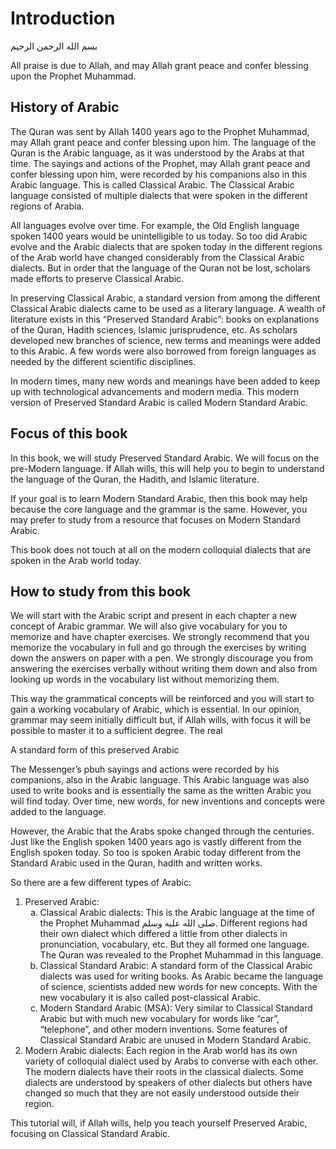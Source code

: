 # Introduction

[بسم الله الرحمن الرحيم]{lang=ar dir=rtl}

All praise is due to Allah, and may Allah grant peace and confer blessing upon the Prophet Muhammad.

## History of Arabic 

The Quran was sent by Allah 1400 years ago to the Prophet Muhammad, may Allah grant peace and confer blessing upon him. The language of the Quran is the Arabic language, as it was understood by the Arabs at that time. The sayings and actions of the Prophet, may Allah grant peace and confer blessing upon him, were recorded by his companions also in this Arabic language. This is called Classical Arabic. The Classical Arabic language consisted of multiple dialects that were spoken in the different regions of Arabia.

All languages evolve over time. For example, the Old English language spoken 1400 years would be unintelligible to us today. So too did Arabic evolve and the Arabic dialects that are spoken today in the different regions of the Arab world have changed considerably from the Classical Arabic dialects. But in order that the language of the Quran not be lost, scholars made efforts to preserve Classical Arabic. 

In preserving Classical Arabic, a standard version from among the different Classical Arabic dialects came to be used as a literary language. A wealth of literature exists in this "Preserved Standard Arabic": books on explanations of the Quran, Hadith sciences, Islamic jurisprudence, etc. As scholars developed new branches of science, new terms and meanings were added to this Arabic. A few words were also borrowed from foreign languages as needed by the different scientific disciplines. 

In modern times, many new words and meanings have been added to keep up with technological advancements and modern media. This modern version of Preserved Standard Arabic is called Modern Standard Arabic.

## Focus of this book

In this book, we will study Preserved Standard Arabic. We will focus on the pre-Modern language. If Allah wills, this will help you to begin to understand the language of the Quran, the Hadith, and Islamic literature.

If your goal is to learn Modern Standard Arabic, then this book may help because the core language and the grammar is the same. However, you may prefer to study from a resource that focuses on Modern Standard Arabic.

This book does not touch at all on the modern colloquial dialects that are spoken in the Arab world today.

## How to study from this book

We will start with the Arabic script and present in each chapter a new concept of Arabic grammar. We will also give vocabulary for you to memorize and have chapter exercises. We strongly recommend that you memorize the vocabulary in full and go through the exercises by writing down the answers on paper with a pen. We strongly discourage you from answering the exercises verbally without writing them down and also from looking up words in the vocabulary list without memorizing them.

This way the grammatical concepts  will be reinforced and you will start to gain a working vocabulary of Arabic, which is essential. In our opinion, grammar may seem initially difficult but, if Allah wills, with focus it will be possible to master it to a sufficient degree. The real

A standard form of this preserved Arabic 

The Messenger’s pbuh sayings and actions were recorded by his companions, also in the Arabic language. This Arabic language was also used to write books and is essentially the same as the written Arabic you will find today. Over time, new words, for new inventions and concepts were added to the language.

However, the Arabic that the Arabs spoke changed through the centuries. Just like the English spoken 1400 years ago is vastly different from the English spoken today. So too is spoken Arabic today different from the Standard Arabic used in the Quran, hadith and written works.

So there are a few different types of Arabic:

1. Preserved Arabic:
   a. Classical Arabic dialects: This is the Arabic language at the time of the Prophet Muhammad صلى الله عليه وسلم. Different regions had their own dialect which differed a little from other dialects in pronunciation, vocabulary, etc. But they all formed one language. The Quran was revealed to the Prophet Muhammad in this language.
   b. Classical Standard Arabic: A standard form of the Classical Arabic dialects was used for writing books. As Arabic became the language of science, scientists added new words for new concepts. With the new vocabulary it is also called post-classical Arabic. 
   c. Modern Standard Arabic (MSA): Very similar to Classical Standard Arabic but with much new vocabulary for words like “car”, “telephone”, and other modern inventions. Some features of Classical Standard Arabic are unused in Modern Standard Arabic.
2. Modern Arabic dialects: Each region in the Arab world has its own variety of colloquial dialect used by Arabs to converse with each other. The modern dialects have their roots in the classical dialects. Some dialects are understood by speakers of other dialects but others have changed so much that they are not easily understood outside their region.

This tutorial will, if Allah wills, help you teach yourself Preserved Arabic, focusing on Classical Standard Arabic.

